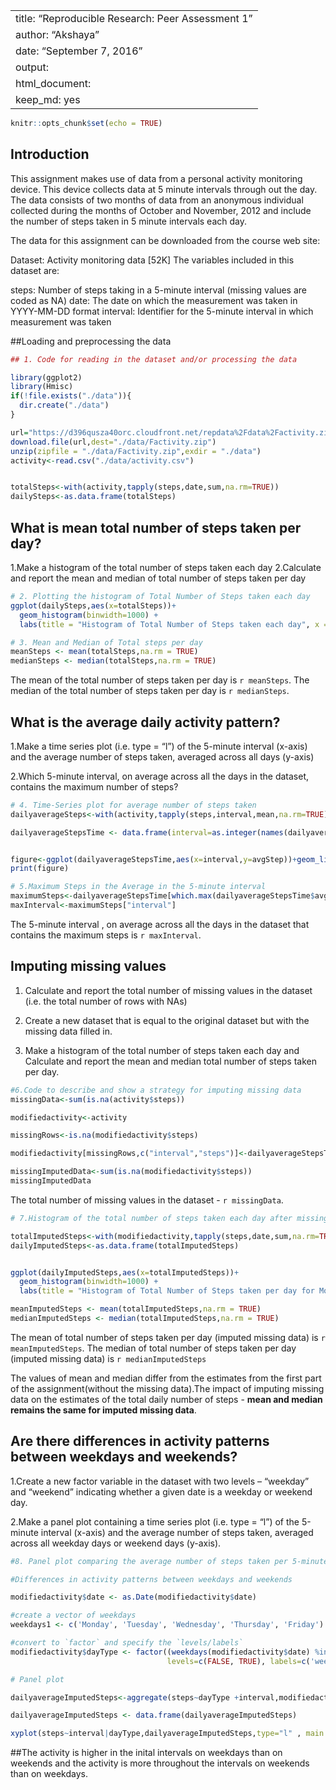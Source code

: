 
---
title: "Reproducible Research: Peer Assessment 1"
author: "Akshaya"
date: "September 7, 2016"
output: 
  html_document: 
    keep_md: yes
---

```r
knitr::opts_chunk$set(echo = TRUE)
```

## Introduction
This assignment makes use of data from a personal activity monitoring device. This device collects data at 5 minute intervals through out the day. The data consists of two months of data from an anonymous individual collected during the months of October and November, 2012 and include the number of steps taken in 5 minute intervals each day.

The data for this assignment can be downloaded from the course web site:

Dataset: Activity monitoring data [52K]
The variables included in this dataset are:

steps: Number of steps taking in a 5-minute interval (missing values are coded as NA)
date: The date on which the measurement was taken in YYYY-MM-DD format
interval: Identifier for the 5-minute interval in which measurement was taken


##Loading and preprocessing the data
```r
## 1. Code for reading in the dataset and/or processing the data

library(ggplot2)
library(Hmisc)
if(!file.exists("./data")){
  dir.create("./data")
}

url="https://d396qusza40orc.cloudfront.net/repdata%2Fdata%2Factivity.zip"
download.file(url,dest="./data/Factivity.zip")
unzip(zipfile = "./data/Factivity.zip",exdir = "./data")
activity<-read.csv("./data/activity.csv")


totalSteps<-with(activity,tapply(steps,date,sum,na.rm=TRUE))
dailySteps<-as.data.frame(totalSteps)
```

## What is mean total number of steps taken per day?
 1.Make a histogram of the total number of steps taken each day
 2.Calculate and report the mean and median of total number of steps taken per day

```r
# 2. Plotting the histogram of Total Number of Steps taken each day
ggplot(dailySteps,aes(x=totalSteps))+
  geom_histogram(binwidth=1000) +
  labs(title = "Histogram of Total Number of Steps taken each day", x = "Total Steps per day", y = "Frequency")

```


```r
# 3. Mean and Median of Total steps per day
meanSteps <- mean(totalSteps,na.rm = TRUE)
medianSteps <- median(totalSteps,na.rm = TRUE)

```
The mean of the total number of steps taken per day is `r meanSteps`.
The median of the total number of steps taken per day is `r medianSteps`.

## What is the average daily activity pattern?

 1.Make a time series plot (i.e. type = "l") of the 5-minute interval (x-axis) and the average number of steps taken, averaged across all days (y-axis)

 2.Which 5-minute interval, on average across all the days in the dataset, contains the maximum number of steps?


```r
# 4. Time-Series plot for average number of steps taken
dailyaverageSteps<-with(activity,tapply(steps,interval,mean,na.rm=TRUE))

dailyaverageStepsTime <- data.frame(interval=as.integer(names(dailyaverageSteps)), avgStep=dailyaverageSteps)


figure<-ggplot(dailyaverageStepsTime,aes(x=interval,y=avgStep))+geom_line()+ labs(title = "Time - Series Plot for Average Number of steps taken",x ="Average Steps", y ="5-minute Interval") 
print(figure)
```

```r

# 5.Maximum Steps in the Average in the 5-minute interval
maximumSteps<-dailyaverageStepsTime[which.max(dailyaverageStepsTime$avgStep),]
maxInterval<-maximumSteps["interval"]
```
The 5-minute interval , on average across all the days in the dataset that contains the maximum steps is
`r maxInterval`.

## Imputing missing values

 1. Calculate and report the total number of missing values in the dataset (i.e. the total number of rows with NAs)

 2. Create a new dataset that is equal to the original dataset but with the missing data filled in.

 3. Make a histogram of the total number of steps taken each day and Calculate and report the mean and median total number of steps taken per day.

```r

#6.Code to describe and show a strategy for imputing missing data
missingData<-sum(is.na(activity$steps)) 

modifiedactivity<-activity

missingRows<-is.na(modifiedactivity$steps)

modifiedactivity[missingRows,c("interval","steps")]<-dailyaverageStepsTime[as.character(modifiedactivity$interval[missingRows]),]

missingImputedData<-sum(is.na(modifiedactivity$steps)) 
missingImputedData
```
The total number of missing values in the dataset - `r missingData`.

```r
# 7.Histogram of the total number of steps taken each day after missing values are imputed

totalImputedSteps<-with(modifiedactivity,tapply(steps,date,sum,na.rm=TRUE))
dailyImputedSteps<-as.data.frame(totalImputedSteps)


ggplot(dailyImputedSteps,aes(x=totalImputedSteps))+
  geom_histogram(binwidth=1000) +
  labs(title = "Histogram of Total Number of Steps taken per day for Modified Data", x = "Total Steps per day - Modified Data", y = "Frequency")

meanImputedSteps <- mean(totalImputedSteps,na.rm = TRUE)
medianImputedSteps <- median(totalImputedSteps,na.rm = TRUE)

```
The mean of total number of steps taken per day (imputed missing data) is `r meanImputedSteps`.
The median of total number of steps taken per day (imputed missing data) is `r medianImputedSteps`


The values of mean and median differ from the estimates from the first part of the assignment(without the missing data).The impact of imputing missing data on the estimates of the total daily number of steps - **mean and median remains the same for imputed missing data**.

## Are there differences in activity patterns between weekdays and weekends?

 1.Create a new factor variable in the dataset with two levels -- "weekday" and "weekend" indicating whether a given date is a weekday or weekend day.

 2.Make a panel plot containing a time series plot (i.e. type = "l") of the 5-minute interval (x-axis) and the average number of steps taken, averaged across all weekday days or weekend days (y-axis). 

```r
#8. Panel plot comparing the average number of steps taken per 5-minute interval across weekdays and weekends 

#Differences in activity patterns between weekdays and weekends

modifiedactivity$date <- as.Date(modifiedactivity$date)

#create a vector of weekdays
weekdays1 <- c('Monday', 'Tuesday', 'Wednesday', 'Thursday', 'Friday')

#convert to `factor` and specify the `levels/labels`
modifiedactivity$dayType <- factor((weekdays(modifiedactivity$date) %in% weekdays1), 
                                   levels=c(FALSE, TRUE), labels=c('weekend', 'weekday'))

# Panel plot

dailyaverageImputedSteps<-aggregate(steps~dayType +interval,modifiedactivity,FUN = mean)

dailyaverageImputedSteps <- data.frame(dailyaverageImputedSteps)

xyplot(steps~interval|dayType,dailyaverageImputedSteps,type="l" , main ="Time- series plot of average steps taken across weekdays and weekends", xlab = "Interval", ylab = "Number of steps",layout=c(1,2))

```
##The activity is higher in the inital intervals on weekdays than on weekends and the activity is more throughout the intervals on weekends than on weekdays.


